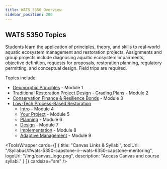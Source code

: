 ```yaml
---
title: WATS 5350 Overview
sidebar_position: 200
---
```



## WATS 5350 Topics

Students learn the application of principles, theory, and skills to real-world aquatic ecosystem management and restoration projects. Assignments and group projects include diagnosing aquatic ecosystem impairments, objective definition, requests for proposals, restoration planning, regulatory permitting, and conceptual design. Field trips are required.

Topics include:
- [Geomorphic Principles](/Course_Topics/WATS_5350/Design_Geomorphic_Principles) - Module 1
- [Traditional Restoration Project Design - Grading Plans](/Course_Topics/WATS_5350/Grading) - Module 2
- [Conservation Finance & Resilience Bonds](/Course_Topics/WATS_5350/ConsFinance) - Module 3
- [Low-Tech Process-Based Restoration](/Course_Topics/WATS_5350/Low-Tech)
  - [Intro](/Course_Topics/WATS_5350/Low-Tech/intro) - Module 4
  - [Your Project](/Course_Topics/WATS_5350/Low-Tech/Projects/birch) - Module 5
  - [Planning](/Course_Topics/WATS_5350/Low-Tech/planning) - Module 6
  - [Design](/Course_Topics/WATS_5350/Low-Tech/design) - Module 7
  - [Implementation](/Course_Topics/WATS_5350/Low-Tech/) - Module 8
  - [Adaptive Management](/Course_Topics/WATS_5350/Low-Tech/adaptive) - Module 9

<ToolsWrapper
  cards={[
    {
      title: "Canvas Links & Syllabi",
      toolUrl: "/Syllabus/#wats-5350-capstone-ii--wats-6350-capstone-mentoring",
      logoUrl: "/img/canvas_logo.png",
      description: "Access Canvas and course syllabi."
    }
  ]}
  cardsize="sm"
/>

